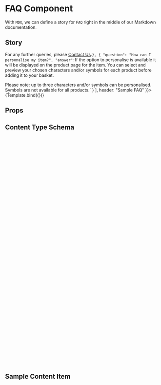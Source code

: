 
<Meta title="Components/FAQ" component={FAQ} />


# FAQ Component

With `MDX`, we can define a story for `FAQ` right in the middle of our
Markdown documentation.

## Story

<Canvas>
  <Story 
    name="Sample FAQ"
    args={{
      items: [
        {
            "question": "How much duty and tax will I have to pay?",
            "answer": `You will not be required to pay any import taxes or duties.
 
For any further queries, please [Contact Us](#).`
        },
        {
            "question": "How can I personalise my item?",
            "answer": `If the option to personalise is available it will be displayed on the product page for the item. You can select and preview your chosen characters and/or symbols for each product before adding it to your basket.
 
Please note: up to three characters and/or symbols can be personalised. Symbols are not available for all products.`
        }
      ],
      header: "Sample FAQ"
    }}>
      {Template.bind({})}
  </Story>
</Canvas>

## Props

<Props of={FAQ} />

## Content Type Schema

```json
{
	"$schema": "http://json-schema.org/draft-07/schema#",
	"$id": "https://amp-rsa.amplience.com/faq.json",
	"title": "FAQ",
	"description": "FAQ",
	"allOf": [
		{
			"$ref": "http://bigcontent.io/cms/schema/v1/core#/definitions/content"
		}
	],
	"type": "object",
	"properties": {
		"header": {
			"title": "header",
			"description": "FAQ Header",
			"type": "string",
			"minLength": 0,
			"maxLength": 100
		},
		"items": {
			"title": "FAQ",
			"description": "description",
			"type": "array",
			"minItems": 0,
			"maxItems": 10,
			"items": {
				"type": "object",
				"properties": {
					"question": {
						"title": "question",
						"description": "description",
						"type": "string",
						"minLength": 0,
						"maxLength": 100
					},
					"answer": {
						"title": "answer",
						"description": "description",
						"type": "string",
						"format": "markdown"
					}
				}
			}
		}
	},
	"propertyOrder": [
		"header",
		"items"
	]
}
```

## Sample Content Item

```json
{
  "content": {
      "_meta": {
        "name": "Sample FAQ",
        "schema": "https://amp-rsa.amplience.com/faq.json"
      },
      "header": "Sample FAQ",
      "items": [
        {
          "question": "How much duty and tax will I have to pay?",
          "answer": "You will not be required to pay any import taxes or duties.\n\nFor any further queries, please [Contact Us](#)."
        },
        {
          "question": "How can I personalise my item?",
          "answer": "If the option to personalise is available it will be displayed on the product page for the item. You can select and preview your chosen characters and/or symbols for each product before adding it to your basket.\n\nPlease note: up to three characters and/or symbols can be personalised. Symbols are not available for all products."
        }
      ]
  }
}
```
